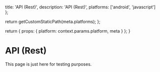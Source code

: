 
  title: 'API (Rest)',
  description: 'API (Rest)',
  platforms: ['android', 'javascript']
};

  return getCustomStaticPath(meta.platforms);
};

  return {
    props: {
      platform: context.params.platform,
      meta
    }
  };
}

# API (Rest)

This page is just here for testing purposes.
